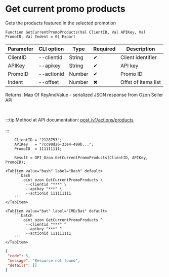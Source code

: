﻿---
sidebar_position: 3
---


# Get current promo products
 Gets the products featured in the selected promotion



`Function GetCurrentPromoProducts(Val ClientID, Val APIKey, Val PromoID, Val Indent = 0) Export`

  | Parameter | CLI option | Type | Required | Description |
  |-|-|-|-|-|
  | ClientID | --clientid | String | &#x2714; | Client identifier |
  | APIKey | --apikey | String | &#x2714; | API key |
  | PromoID | --actionid | Number | &#x2714; | Promo ID |
  | Indent | --offset | Number | &#x2716; | Offst of items list |

  
  Returns:  Map Of KeyAndValue - serialized JSON response from Ozon Seller API

<br/>

:::tip
Method at API documentation: [post /v1/actions/products](https://docs.ozon.ru/api/seller/#operation/PromosProducts)<br/>
<br/>
:::
<br/>


```bsl title="1C:Enterprise/OneScript code example"
    ClientID = "2128753";
    APIKey   = "7cc90d26-33e4-499b...";
    PromoID  = 111111111;

    Result = OPI_Ozon.GetCurrentPromoProducts(ClientID, APIKey, PromoID);
```
 

 <Tabs>
  
    <TabItem value="bash" label="Bash" default>
        ```bash
            oint ozon GetCurrentPromoProducts \
             --clientid "***" \
             --apikey "***" \
             --actionid 111111111
        ```
    </TabItem>
  
    <TabItem value="bat" label="CMD/Bat" default>
        ```batch
            oint ozon GetCurrentPromoProducts ^
             --clientid "***" ^
             --apikey "***" ^
             --actionid 111111111
        ```
    </TabItem>
</Tabs>


```json title="Result"
{
 "code": 5,
 "message": "Resource not found",
 "details": []
}
```
